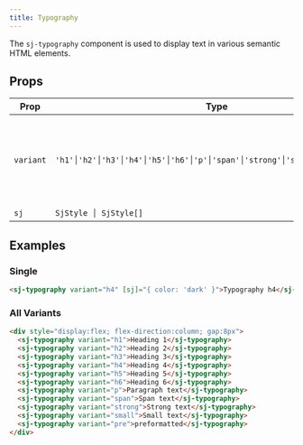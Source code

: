 ```yaml
---
title: Typography
---
```



The `sj-typography` component is used to display text in various semantic HTML elements.

## Props

| Prop | Type | Options | Default |
| --- | --- | --- | --- |
| `variant` | `'h1'│'h2'│'h3'│'h4'│'h5'│'h6'│'p'│'span'│'strong'│'small'│'pre'│'body'` | `h1`, `h2`, `h3`, `h4`, `h5`, `h6`, `p`, `span`, `strong`, `small`, `pre`, `body` | `'p'` |
| `sj` | `SjStyle │ SjStyle[]` | - | `undefined` |

## Examples

### Single

```html
<sj-typography variant="h4" [sj]="{ color: 'dark' }">Typography h4</sj-typography>
```

### All Variants

```html
<div style="display:flex; flex-direction:column; gap:8px">
  <sj-typography variant="h1">Heading 1</sj-typography>
  <sj-typography variant="h2">Heading 2</sj-typography>
  <sj-typography variant="h3">Heading 3</sj-typography>
  <sj-typography variant="h4">Heading 4</sj-typography>
  <sj-typography variant="h5">Heading 5</sj-typography>
  <sj-typography variant="h6">Heading 6</sj-typography>
  <sj-typography variant="p">Paragraph text</sj-typography>
  <sj-typography variant="span">Span text</sj-typography>
  <sj-typography variant="strong">Strong text</sj-typography>
  <sj-typography variant="small">Small text</sj-typography>
  <sj-typography variant="pre">preformatted</sj-typography>
</div>
```
